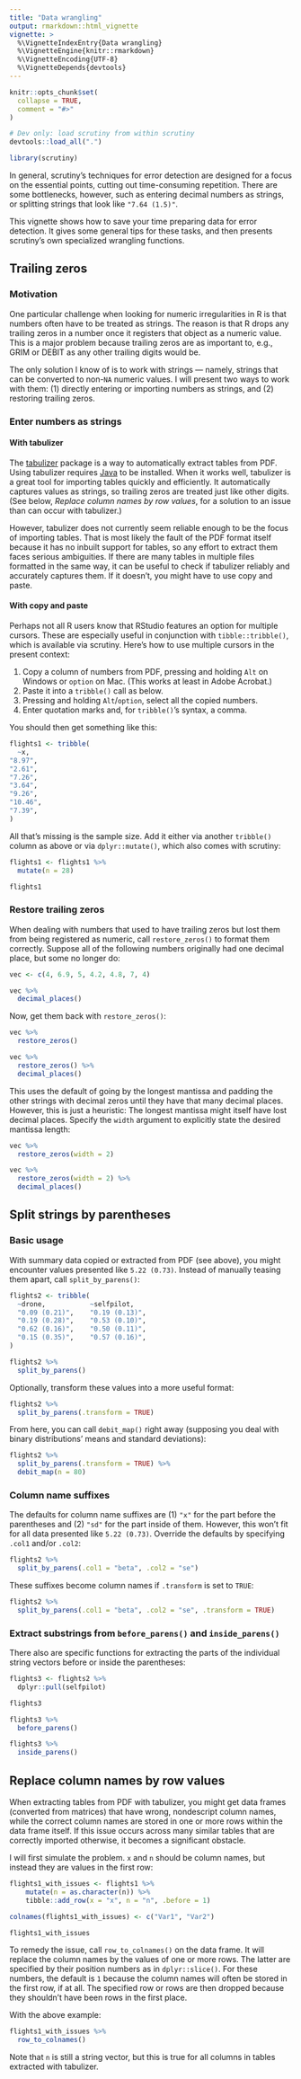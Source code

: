 ```yaml
---
title: "Data wrangling"
output: rmarkdown::html_vignette
vignette: >
  %\VignetteIndexEntry{Data wrangling}
  %\VignetteEngine{knitr::rmarkdown}
  %\VignetteEncoding{UTF-8}
  %\VignetteDepends{devtools}
---
```


```r
knitr::opts_chunk$set(
  collapse = TRUE,
  comment = "#>"
)
```

```r
# Dev only: load scrutiny from within scrutiny
devtools::load_all(".")
```

```r
library(scrutiny)
```

In general, scrutiny's techniques for error detection are designed for a focus on the essential points, cutting out time-consuming repetition. There are some bottlenecks, however, such as entering decimal numbers as strings, or splitting strings that look like `"7.64 (1.5)"`.

This vignette shows how to save your time preparing data for error detection. It gives some general tips for these tasks, and then presents scrutiny's own specialized wrangling functions.

## Trailing zeros

### Motivation

One particular challenge when looking for numeric irregularities in R is that numbers often have to be treated as strings. The reason is that R drops any trailing zeros in a number once it registers that object as a numeric value. This is a major problem because trailing zeros are as important to, e.g., GRIM or DEBIT as any other trailing digits would be.

The only solution I know of is to work with strings --- namely, strings that can be converted to non-`NA` numeric values. I will present two ways to work with them: (1) directly entering or importing numbers as strings, and (2) restoring trailing zeros.

### Enter numbers as strings

#### With tabulizer

The [tabulizer](https://cran.r-project.org/web/packages/tabulizer/vignettes/tabulizer.html) package is a way to automatically extract tables from PDF. Using tabulizer requires [Java](https://www.java.com) to be installed. When it works well, tabulizer is a great tool for importing tables quickly and efficiently. It automatically captures values as strings, so trailing zeros are treated just like other digits. (See below, *Replace column names by row values*, for a solution to an issue than can occur with tabulizer.)

However, tabulizer does not currently seem reliable enough to be the focus of importing tables. That is most likely the fault of the PDF format itself because it has no inbuilt support for tables, so any effort to extract them faces serious ambiguities. If there are many tables in multiple files formatted in the same way, it can be useful to check if tabulizer reliably and accurately captures them. If it doesn't, you might have to use copy and paste.

#### With copy and paste

Perhaps not all R users know that RStudio features an option for multiple cursors. These are especially useful in conjunction with `tibble::tribble()`, which is available via scrutiny. Here's how to use multiple cursors in the present context:

1.  Copy a column of numbers from PDF, pressing and holding `Alt` on Windows or `option` on Mac. (This works at least in Adobe Acrobat.)
2.  Paste it into a `tribble()` call as below.
3.  Pressing and holding `Alt`/`option`, select all the copied numbers.
4.  Enter quotation marks and, for `tribble()`'s syntax, a comma.

You should then get something like this:

```r
flights1 <- tribble(
  ~x,
"8.97",
"2.61",
"7.26",
"3.64",
"9.26",
"10.46",
"7.39",
)
```

All that's missing is the sample size. Add it either via another `tribble()` column as above or via `dplyr::mutate()`, which also comes with scrutiny:

```r
flights1 <- flights1 %>% 
  mutate(n = 28)

flights1
```

### Restore trailing zeros

When dealing with numbers that used to have trailing zeros but lost them from being registered as numeric, call `restore_zeros()` to format them correctly. Suppose all of the following numbers originally had one decimal place, but some no longer do:

```r
vec <- c(4, 6.9, 5, 4.2, 4.8, 7, 4)

vec %>% 
  decimal_places()
```

Now, get them back with `restore_zeros()`:

```r
vec %>% 
  restore_zeros()

vec %>% 
  restore_zeros() %>% 
  decimal_places()
```

This uses the default of going by the longest mantissa and padding the other strings with decimal zeros until they have that many decimal places. However, this is just a heuristic: The longest mantissa might itself have lost decimal places. Specify the `width` argument to explicitly state the desired mantissa length:

```r
vec %>% 
  restore_zeros(width = 2)

vec %>% 
  restore_zeros(width = 2) %>% 
  decimal_places()
```

## Split strings by parentheses

### Basic usage

With summary data copied or extracted from PDF (see above), you might encounter values presented like `5.22 (0.73)`. Instead of manually teasing them apart, call `split_by_parens()`:

```r
flights2 <- tribble(
  ~drone,           ~selfpilot,
  "0.09 (0.21)",    "0.19 (0.13)",
  "0.19 (0.28)",    "0.53 (0.10)",
  "0.62 (0.16)",    "0.50 (0.11)",
  "0.15 (0.35)",    "0.57 (0.16)",
)

flights2 %>% 
  split_by_parens()
```

Optionally, transform these values into a more useful format:

```r
flights2 %>% 
  split_by_parens(.transform = TRUE)
```

From here, you can call `debit_map()` right away (supposing you deal with binary distributions' means and standard deviations):

```r
flights2 %>% 
  split_by_parens(.transform = TRUE) %>% 
  debit_map(n = 80)
```

### Column name suffixes

The defaults for column name suffixes are (1) `"x"` for the part before the parentheses and (2) `"sd"` for the part inside of them. However, this won't fit for all data presented like `5.22 (0.73)`. Override the defaults by specifying `.col1` and/or `.col2`:

```r
flights2 %>% 
  split_by_parens(.col1 = "beta", .col2 = "se")
```

These suffixes become column names if `.transform` is set to `TRUE`:

```r
flights2 %>% 
  split_by_parens(.col1 = "beta", .col2 = "se", .transform = TRUE)

```

### Extract substrings from `before_parens()` and `inside_parens()`

There also are specific functions for extracting the parts of the individual string vectors before or inside the parentheses:

```r
flights3 <- flights2 %>% 
  dplyr::pull(selfpilot)

flights3

flights3 %>% 
  before_parens()

flights3 %>% 
  inside_parens()
```

## Replace column names by row values

When extracting tables from PDF with tabulizer, you might get data frames (converted from matrices) that have wrong, nondescript column names, while the correct column names are stored in one or more rows within the data frame itself. If this issue occurs across many similar tables that are correctly imported otherwise, it becomes a significant obstacle.

I will first simulate the problem. `x` and `n` should be column names, but instead they are values in the first row:

```r
flights1_with_issues <- flights1 %>% 
    mutate(n = as.character(n)) %>% 
    tibble::add_row(x = "x", n = "n", .before = 1)

colnames(flights1_with_issues) <- c("Var1", "Var2")

flights1_with_issues
```

To remedy the issue, call `row_to_colnames()` on the data frame. It will replace the column names by the values of one or more rows. The latter are specified by their position numbers as in `dplyr::slice()`. For these numbers, the default is `1` because the column names will often be stored in the first row, if at all. The specified row or rows are then dropped because they shouldn't have been rows in the first place.

With the above example:

```r
flights1_with_issues %>% 
  row_to_colnames()
```

Note that `n` is still a string vector, but this is true for all columns in tables extracted with tabulizer.
